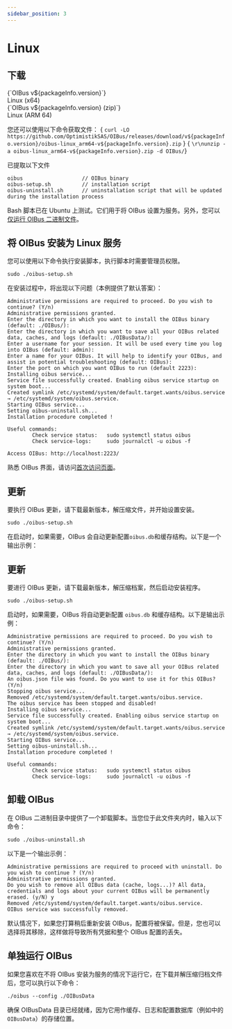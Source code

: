 ```yaml
---
sidebar_position: 3
---
```



# Linux
## 下载
<div style={{ display: "flex", justifyContent: "space-around" }}>
  <DownloadButton link={`https://github.com/OptimistikSAS/OIBus/releases/download/v${packageInfo.version}/oibus-linux_x64-v${packageInfo.version}.zip`}>
    <div>
      <div>{`OIBus v${packageInfo.version}`}</div>
      <div>Linux (x64)</div>
    </div>
  </DownloadButton>
  <DownloadButton link={`https://github.com/OptimistikSAS/OIBus/releases/download/v${packageInfo.version}/oibus-linux_arm64-v${packageInfo.version}.zip`}>
    <div>
      <div>{`OIBus v${packageInfo.version} (zip)`}</div>
      <div>Linux (ARM 64)</div>
    </div>
  </DownloadButton>
</div>

您还可以使用以下命令获取文件：
<CodeBlock>
  { `curl -LO https://github.com/OptimistikSAS/OIBus/releases/download/v${packageInfo.version}/oibus-linux_arm64-v${packageInfo.version}.zip` }
  { `\r\nunzip -a oibus-linux_arm64-v${packageInfo.version}.zip -d OIBus/`}
</CodeBlock>

已提取以下文件
```
oibus                   // OIBus binary
oibus-setup.sh          // installation script
oibus-uninstall.sh      // uninstallation script that will be updated during the installation process
```

Bash 脚本已在 Ubuntu 上测试。它们用于将 OIBus 设置为服务。另外，您可以[仅运行 OIBus 二进制文件](#run-oibus-in-standalone)。

## 将 OIBus 安装为 Linux 服务
您可以使用以下命令执行安装脚本，执行脚本时需要管理员权限。

```
sudo ./oibus-setup.sh
```
在安装过程中，将出现以下问题（本例提供了默认答案）：
```
Administrative permissions are required to proceed. Do you wish to continue? (Y/n)
Administrative permissions granted.
Enter the directory in which you want to install the OIBus binary (default: ./OIBus/):
Enter the directory in which you want to save all your OIBus related data, caches, and logs (default: ./OIBusData/):
Enter a username for your session. It will be used every time you log into OIBus (default: admin):
Enter a name for your OIBus. It will help to identify your OIBus, and assist in potential troubleshooting (default: OIBus):
Enter the port on which you want OIBus to run (default 2223):
Installing oibus service...
Service file successfully created. Enabling oibus service startup on system boot...
Created symlink /etc/systemd/system/default.target.wants/oibus.service → /etc/systemd/system/oibus.service.
Starting OIBus service...
Setting oibus-uninstall.sh...
Installation procedure completed !

Useful commands:
        Check service status:   sudo systemctl status oibus
        Check service-logs:     sudo journalctl -u oibus -f

Access OIBus: http://localhost:2223/
```
熟悉 OIBus 界面，请访问[首次访问页面](./first-access.mdx)。

## 更新
要执行 OIBus 更新，请下载最新版本，解压缩文件，并开始设置安装。

```
sudo ./oibus-setup.sh
```

在启动时，如果需要，OIBus 会自动更新配置`oibus.db`和缓存结构。以下是一个输出示例：

## 更新
要进行 OIBus 更新，请下载最新版本，解压缩档案，然后启动安装程序。


```
sudo ./oibus-setup.sh
```

启动时，如果需要，OIBus 将自动更新配置 `oibus.db` 和缓存结构。以下是输出示例：

```
Administrative permissions are required to proceed. Do you wish to continue? (Y/n)
Administrative permissions granted.
Enter the directory in which you want to install the OIBus binary (default: ./OIBus/):
Enter the directory in which you want to save all your OIBus related data, caches, and logs (default: ./OIBusData/):
An oibus.json file was found. Do you want to use it for this OIBus? (Y/n)
Stopping oibus service...
Removed /etc/systemd/system/default.target.wants/oibus.service.
The oibus service has been stopped and disabled!
Installing oibus service...
Service file successfully created. Enabling oibus service startup on system boot...
Created symlink /etc/systemd/system/default.target.wants/oibus.service → /etc/systemd/system/oibus.service.
Starting OIBus service...
Setting oibus-uninstall.sh...
Installation procedure completed !

Useful commands:
        Check service status:   sudo systemctl status oibus
        Check service-logs:     sudo journalctl -u oibus -f
```
## 卸载 OIBus
在 OIBus 二进制目录中提供了一个卸载脚本。当您位于此文件夹内时，输入以下命令：

```
sudo ./oibus-uninstall.sh
```
以下是一个输出示例：
```
Administrative permissions are required to proceed with uninstall. Do you wish to continue ? (Y/n)
Administrative permissions granted.
Do you wish to remove all OIBus data (cache, logs...)? All data, credentials and logs about your current OIBus will be permanently erased. (y/N) y
Removed /etc/systemd/system/default.target.wants/oibus.service.
OIBus service was successfully removed.
```
默认情况下，如果您打算稍后重新安装 OIBus，配置将被保留。但是，您也可以选择将其移除，这样做将导致所有凭据和整个 OIBus 配置的丢失。

## 单独运行 OIBus
如果您喜欢在不将 OIBus 安装为服务的情况下运行它，在下载并解压缩归档文件后，您可以执行以下命令：

```
./oibus --config ./OIBusData
```
确保 OIBusData 目录已经就绪，因为它用作缓存、日志和配置数据库（例如中的 `OIBusData`）的存储位置。
